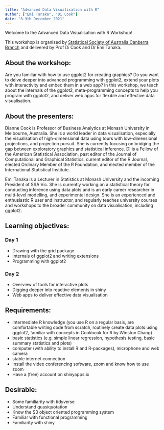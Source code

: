 ```yaml
---
title: "Advanced Data Visualisation with R"
author: ["Emi Tanaka", "Di Cook"]
date: "8-9th December 2021"
---
```



Welcome to the Advanced Data Visualisation with R Workshop!

This workshop is organised by [Statistical Society of Australia Canberra Branch](https://www.statsoc.org.au/event-4538407) and delivered by Prof Di Cook and Dr Emi Tanaka.

## About the workshop:

Are you familiar with how to use ggplot2 for creating graphics? Do you want to delve deeper into advanced programming with ggplot2, extend your plots with interactivity and embed them in a web app?  In this workshop, we teach about the internals of the ggplot2, meta-programming concepts to help you program with ggplot2, and deliver web apps for flexible and effective data visualisation. 

## About the presenters:

Dianne Cook is Professor of Business Analytics at Monash University in Melbourne, Australia.  She is a world leader in data visualisation, especially the visualisation of high-dimensional data using tours with low-dimensional projections, and projection pursuit.  She is currently focusing on bridging the gap between exploratory graphics and statistical inference.  Di is a Fellow of the American Statistical Association, past editor of the Journal of Computational and Graphical Statistics, current editor of the R Journal, elected Ordinary Member of the R Foundation, and elected member of the International Statistical Institute. 

Emi Tanaka is a Lecturer in Statistics at Monash University and the incoming President of SSA Vic. She is currently working on a statistical theory for conducting inference using data plots and is an early career researcher in multi-level modelling, and experimental design. She is an experienced and enthusiastic R user and instructor, and regularly teaches university courses and workshops to the broader community on data visualisation, including ggplot2.


## Learning objectives:

### Day 1

* Drawing with the grid package 
* Internals of ggplot2 and writing extensions
* Programming with ggplot2

### Day 2

* Overview of tools for interactive plots
* Digging deeper into reactive elements in shiny
* Web apps to deliver effective data visualisation  

## Requirements:

* Intermediate R knowledge (you use R on a regular basis, are comfortable writing code from scratch, routinely create data plots using ggplot2, familiar with concepts in Cookbook for R by Winston Chang)
* basic statistics (e.g. simple linear regression, hypothesis testing, basic summary statistics and plots)
* computer (with ability to install R and R-packages), microphone and web camera
* stable internet connection
* Install the video conferencing software, zoom and know how to use zoom
* Have a (free) account on shinyapps.io

## Desirable:

* Some familiarity with tidyverse
* Understand quasiquotation
* Know the S3 object oriented programming system
* Familiar with functional programming
* Familiarity with shiny
